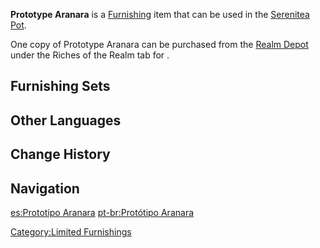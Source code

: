 {{Furnishing Infobox
|id             = 373373
|image          = Item Prototype Aranara.png
|category       = Landscape
|subcategory    = Ornament
|quality        = 4
|adeptal_energy = 90
|load           = 35
|reduced_load   = 24
|description    = A wood carving that was once displayed outside [[Acara Crafts]] in [[Port Ormos]]. This was the prototype of their [[Aranara]] toy series, painstakingly crafted by artisans [[Fayez]] and [[Mamdouh]], both of whom had never seen a real Aranara before but believed that these mythical creatures could bring joy and laughter to children. The Prototype Aranara was initially not very well-received, but thanks to storyteller [[Tanger]]'s son [[Razi]], the [[Traveler]], and [[Paimon]], the Acara Crafts staff successfully created Aranara carvings beloved by the children. This prototype was given to the Traveler and Paimon as a gift to express the artisans' gratitude.
|mention        = Fayez;Mamdouh;Tanger;Razi;Paimon
|blueprint      = 
|source1        = [[Realm Depot]]
}}
'''Prototype Aranara''' is a [[Furnishing]] item that can be used in the [[Serenitea Pot]].

One copy of Prototype Aranara can be purchased from the [[Realm Depot]] under the Riches of the Realm tab for {{Item|Realm Currency|30|x=300}}.

==Furnishing Sets==
{{Craft Usage}}

==Other Languages==
{{Other Languages
|en      = Prototype Aranara
|zhs     = 「试作兰那罗」
|zhs_rm  = "Shìzuò Lánnàluó"
|zht     = 「試作蘭那羅」
|zht_rm  = "Shìzuò Lánnàluó"
|zh_tl   = 
|ja      = 「試作アランナラ」
|ja_rm   = "Shisaku Arannara"
|ja_tl   = "Prototype Aranara"
|ko      = 「프로토타입 아란나라」
|ko_tl   = "Prototype Aranara"
|es      = Prototipo Aranara
|es_tl   = Prototype Aranara
|fr      = Prototype d'aranara
|fr_tl   = Prototype of Aranara
|ru      = «Опытный образец аранары»
|ru_tl   = "Aranara Experimental Sample"
|th      = "ต้นแบบ Aranara"
|th_rm   = 
|th_tl   = 
|vi      = Aranara Nguyên Mẫu
|vi_tl   = 
|de      = „Versuchs-Aranara“
|de_tl   = "Experimental Aranara"
|id      = Prototipe Aranara
|id_tl   = Prototype Aranara
|pt      = Protótipo Aranara
|pt_tl   = 
|tr      = Prototip: Aranara
|tr_tl   = 
|it      = Aranara prototipo
|it_tl   = 
}}

==Change History==
{{Change History|3.4}}

==Navigation==
{{Furnishing Navbox|exterior}}

[[Category:Limited Furnishings]]

[[es:Prototipo Aranara]]
[[pt-br:Protótipo Aranara]]
